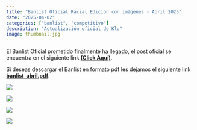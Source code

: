 ```yaml
---
title: "Banlist Oficial Racial Edición con imágenes - Abril 2025"
date: "2025-04-02"
categories: ["banlist", "competitivo"]
description: "Actualización oficial de Klu"
image: thumbnail.jpg
---
```


El Banlist Oficial prometido finalmente ha llegado, el post oficial se encuentra en el siguiente link [**(Click Aquí)**](https://blog.myl.cl/banlist-racial-edicion-primer-bloque/).

Si deseas descargar el Banlist en formato pdf les dejamos el siguiente link [**banlist_abril.pdf**](https://drive.google.com/file/d/1qECNOeADE4OkzzLSL-F2bT4pj_gghQKQ/view?usp=sharing).

![](base_bl_esAbril 2025.jpg){fig-alt="Banlist oficial Klu - Abril 2025 - Espada Sagrada" fig-align="center"}

![](base_bl_heAbril 2025.jpg){fig-alt="Banlist oficial Klu - Abril 2025 - Helénica" fig-align="center"}

![](base_bl_hddAbril 2025.jpg){fig-alt="Banlist oficial Klu - Abril 2025 - Hijos de Daana" fig-align="center"}

![](base_bl_raAbril 2025.jpg){fig-alt="Banlist oficial Klu - Abril 2025 - Dominios de Ra" fig-align="center"}
